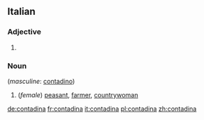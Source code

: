 ==Italian==

===Adjective===
{{head|it|adjective form}}

# {{feminine singular of|contadino|lang=it}}

===Noun===
{{it-noun|f}} (''masculine'': [[contadino]])

# (''female'') [[peasant]], [[farmer]], [[countrywoman]]

[[de:contadina]]
[[fr:contadina]]
[[it:contadina]]
[[pl:contadina]]
[[zh:contadina]]